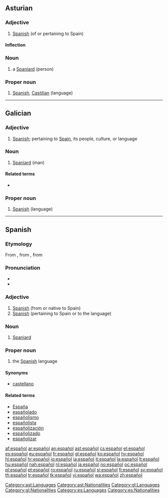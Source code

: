 ==Asturian==

===Adjective===
{{ast-adj|español|m=español|mpl=españoles}}

# [[Spanish]] (of or pertaining to Spain)

====Inflection====
{{ast-decl-adj|español|m=español|mpl=españoles}}

===Noun===
{{ast-noun-mf|español|mpl=españoles}}

# a [[Spaniard]] (person)

===Proper noun===
{{head|ast|proper noun|g=m}}

# [[Spanish]], [[Castilian]] (language)

[[Category:ast:Languages]]
[[Category:ast:Nationalities]]

----

==Galician==

===Adjective===
{{gl-adj|f=española|mpl=españois}}

# [[Spanish]]; pertaining to [[Spain]], its people, culture, or language

===Noun===
{{gl-noun|m|españois}}

# [[Spaniard]] (man)

====Related terms====
* {{l|gl|española}}

===Proper noun===
{{gl-proper noun|m}}

# [[Spanish]] (language)

[[Category:gl:Languages]]
[[Category:gl:Nationalities]]

----

==Spanish==

===Etymology===
From {{etyl|prv|es}} {{term|espaignol}}, from {{etyl|ML.|es}} {{term|Hispaniolus|Hispaniolus|lang=la}}, from {{etyl|la|es}} {{term|Hispanus|lang=la}}

===Pronunciation===
* {{IPA|/es.paˈɲol/|lang=es}}
* {{audio|es-us-espanol.ogg|Audio (US)}}

===Adjective===
{{es-adj|masculine plural=españoles|feminine=española}}

# [[Spanish]] (from or native to Spain)
# [[Spanish]] (pertaining to Spain or to the language)

===Noun===
{{es-noun|m|pl=españoles|f=española}}

# [[Spaniard]]

===Proper noun===
{{es-proper noun|m}}

# the [[Spanish]] language

====Synonyms====
* [[castellano]]

====Related terms====
* [[España]]
* [[españolado]]
* [[españolismo]]
* [[españolista]]
* [[españolización]]
* [[españolizado]]
* [[españolizar]]

[[Category:es:Languages]]
[[Category:es:Nationalities]]

[[af:español]]
[[ar:español]]
[[an:español]]
[[ast:español]]
[[cs:español]]
[[el:español]]
[[es:español]]
[[eu:español]]
[[fr:español]]
[[gl:español]]
[[ko:español]]
[[hy:español]]
[[hi:español]]
[[hr:español]]
[[io:español]]
[[ia:español]]
[[it:español]]
[[la:español]]
[[lt:español]]
[[hu:español]]
[[nah:español]]
[[nl:español]]
[[ja:español]]
[[no:español]]
[[oc:español]]
[[pl:español]]
[[pt:español]]
[[ro:español]]
[[ru:español]]
[[si:español]]
[[fi:español]]
[[sv:español]]
[[th:español]]
[[tr:español]]
[[tk:español]]
[[vi:español]]
[[wa:español]]
[[zh:español]]